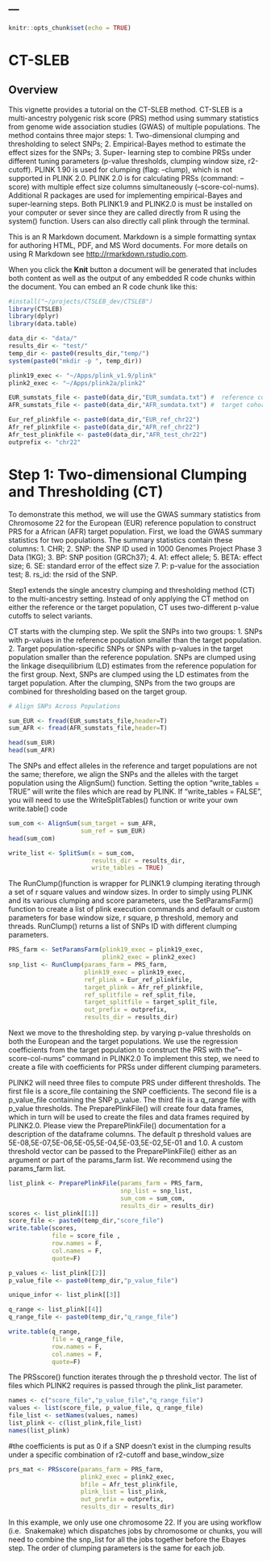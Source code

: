 ---
---

```r
knitr::opts_chunk$set(echo = TRUE)
```

# CT-SLEB

## Overview

This vignette provides a tutorial on the CT-SLEB method. CT-SLEB is a 
multi-ancestry polygenic risk score (PRS) method using summary statistics from 
genome wide association studies (GWAS) of multiple populations. The method contains 
three major steps: 1. Two-dimensional clumping and thresholding to select SNPs; 
2. Empirical-Bayes method to estimate the effect sizes for the SNPs; 3. Super-
learning step to combine PRSs under different tuning parameters (p-value thresholds, 
clumping window size, r2-cutoff). PLINK 1.90 is used for clumping (flag: --clump), 
which is not supported in PLINK 2.0. PLINK 2.0 is for calculating PRSs (command: 
--score) with multiple effect size columns simultaneously (--score-col-nums). 
Additional R packages are used for implementing empirical-Bayes and super-learning 
steps. Both PLINK1.9 and PLINK2.0 is must be installed on your computer or sever
since they are called directly from R using the system() function. Users can also 
directly call plink through the terminal.

This is an R Markdown document. Markdown is a simple formatting syntax for authoring HTML, PDF, and MS Word documents. For more details on using R Markdown see <http://rmarkdown.rstudio.com>.

When you click the **Knit** button a document will be generated that includes both content as well as the output of any embedded R code chunks within the document. You can embed an R code chunk like this:

```r
#install("~/projects/CTSLEB_dev/CTSLEB")
library(CTSLEB)
library(dplyr)
library(data.table)
```

```r
data_dir <- "data/"
results_dir <- "test/"
temp_dir <- paste0(results_dir,"temp/")
system(paste0("mkdir -p ", temp_dir))

plink19_exec <- "~/Apps/plink_v1.9/plink"
plink2_exec <- "~/Apps/plink2a/plink2"

EUR_sumstats_file <- paste0(data_dir,"EUR_sumdata.txt") #  reference cohort
AFR_sumstats_file <- paste0(data_dir,"AFR_sumdata.txt") #  target cohort

Eur_ref_plinkfile <- paste0(data_dir,"EUR_ref_chr22")
Afr_ref_plinkfile <- paste0(data_dir,"AFR_ref_chr22")
Afr_test_plinkfile <- paste0(data_dir,"AFR_test_chr22")
outprefix <- "chr22"
```
# Step 1: Two-dimensional Clumping and Thresholding (CT)

To demonstrate this method, we will use the GWAS summary statistics from Chromosome 
22 for the European (EUR) reference population to construct PRS for a African (AFR) 
target population. First, we load the GWAS summary statistics for two populations. 
The summary statistics contain these columns: 1. CHR; 2. SNP: the SNP ID used in 
1000 Genomes Project Phase 3 Data (1KG); 3. BP: SNP position (GRCh37); 4. A1: 
effect allele; 5. BETA: effect size; 6. SE: standard error of the effect size 7. 
P: p-value for the association test; 8. rs_id: the rsid of the SNP.

Step1 extends the single ancestry clumping and thresholding method (CT) to the 
multi-ancestry setting. Instead of only applying the CT method on either the 
reference or the target population, CT uses two-different p-value cutoffs to select 
variants.

CT starts with the clumping step. We split the SNPs into two groups: 1. SNPs with 
p-values in the reference population smaller than the target population. 2. Target 
population-specific SNPs or SNPs with p-values in the target population smaller 
than the reference population. SNPs are clumped using the linkage disequilibrium 
(LD) estimates from the reference population for the first group. Next, SNPs are 
clumped using the LD estimates from the target population. After the clumping, 
SNPs from the two groups are combined for thresholding based on the target group.

```r
# Align SNPs Across Populations

sum_EUR <- fread(EUR_sumstats_file,header=T)
sum_AFR <- fread(AFR_sumstats_file,header=T)

head(sum_EUR)
head(sum_AFR)
```
The SNPs and effect alleles in the reference and target populations are not 
the same; therefore, we align the SNPs and the alleles with the target population
using the AlignSum() function. Setting the option "write_tables = TRUE" will write
the files which are read by PLINK. If "write_tables = FALSE", you will need to 
use the WriteSplitTables() function or write your own write.table() code
```r
sum_com <- AlignSum(sum_target = sum_AFR,
                    sum_ref = sum_EUR)
head(sum_com)

write_list <- SplitSum(x = sum_com,
                       results_dir = results_dir,
                       write_tables = TRUE)
```
The RunClump()function is wrapper for PLINK1.9 clumping iterating through a set 
of r square values and window sizes. In order to simply using PLINK and its 
various clumping and score parameters, use the SetParamsFarm() function to create 
a list of plink execution commands and default or custom parameters for base 
window size, r square, p threshold, memory and threads. RunClump() returns a list
of SNPs ID with different clumping parameters.
```r
PRS_farm <- SetParamsFarm(plink19_exec = plink19_exec,
                          plink2_exec = plink2_exec)
snp_list <- RunClump(params_farm = PRS_farm,
                     plink19_exec = plink19_exec,
                     ref_plink = Eur_ref_plinkfile,
                     target_plink = Afr_ref_plinkfile,
                     ref_splitfile = ref_split_file,
                     target_splitfile = target_split_file,
                     out_prefix = outprefix,
                     results_dir = results_dir)
```
Next we move to the thresholding step.  by varying p-value thresholds on both the European and the target populations. We use the regression coefficients from the target population to construct the PRS with the”--score-col-nums” command in PLINK2.0 To implement this step, we need to create a file with coefficients for PRSs under different clumping parameters.

PLINK2 will need three files to compute PRS under different thresholds. The first 
file is a score_file containing the SNP coefficients. The second file 
is a p_value_file containing the SNP p_value. The third file is a q_range 
file with p_value thresholds. The PreparePlinkFile() will create 
four data frames, which in turn will be used to create the files and data frames
required by PLINK2.0. Please view the PreparePlinkFile() documentation for a 
description of the dataframe columns. The default p threshold values are 5E-08,5E-07,5E-06,5E-05,5E-04,5E-03,5E-02,5E-01 and 1.0. A custom threshold vector
can be passed to the PreparePlinkFile() either as an argument or part of the 
params_farm list. We recommend using the params_farm list.

```r
list_plink <- PreparePlinkFile(params_farm = PRS_farm,
                               snp_list = snp_list,
                               sum_com = sum_com,
                               results_dir = results_dir)
scores <- list_plink[[1]]
score_file <- paste0(temp_dir,"score_file")
write.table(scores,
            file = score_file ,
            row.names = F,
            col.names = F,
            quote=F)

p_values <- list_plink[[2]]
p_value_file <- paste0(temp_dir,"p_value_file")

unique_infor <- list_plink[[3]]

q_range <- list_plink[[4]]
q_range_file <- paste0(temp_dir,"q_range_file")

write.table(q_range,
            file = q_range_file,
            row.names = F,
            col.names = F,
            quote=F)

```
The PRSscore() function iterates through the p threshold vector. The list of 
files which PLINK2 requires is passed through the plink_list parameter.  
```r
names <- c("score_file","p_value_file","q_range_file")
values <- list(score_file, p_value_file, q_range_file)
file_list <- setNames(values, names)
list_plink <- c(list_plink,file_list)
names(list_plink)
```
#the coefficients is put as 0 if a SNP doesn't exist in the clumping results under a specific combination of r2-cutoff and base_window_size
```r
prs_mat <- PRSscore(params_farm = PRS_farm,
                    plink2_exec = plink2_exec,
                    bfile = Afr_test_plinkfile,
                    plink_list = list_plink,
                    out_prefix = outprefix,
                    results_dir = results_dir)
```

In this example, we only use one chromosome 22. If you are using workflow (i.e. 
Snakemake) which dispatches jobs by chromosome or chunks, you will need to combine 
the snp_list for all the jobs together before the Ebayes step. The order of 
clumping parameters is the same for each job.



